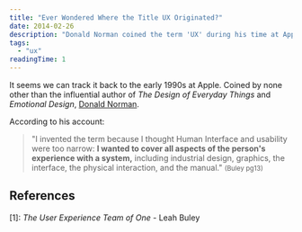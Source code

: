```yaml
---
title: "Ever Wondered Where the Title UX Originated?"
date: 2014-02-26
description: "Donald Norman coined the term 'UX' during his time at Apple in the 90s."
tags:
  - "ux"
readingTime: 1
---
```








It seems we can track it back to the early 1990s at Apple. Coined by none other
than the influential author of _The Design of Everyday Things_ and _Emotional
Design_, [Donald Norman][dnorman].

According to his account:

> "I invented the term because I thought Human Interface and usability were too
> narrow: **I wanted to cover all aspects of the person's experience with a
> system,** including industrial design, graphics, the interface, the physical
> interaction, and the manual." <small>(Buley pg13)</small>

## References

[1]: _The User Experience Team of One_ - Leah Buley

[dnorman]: https://www.jnd.org
